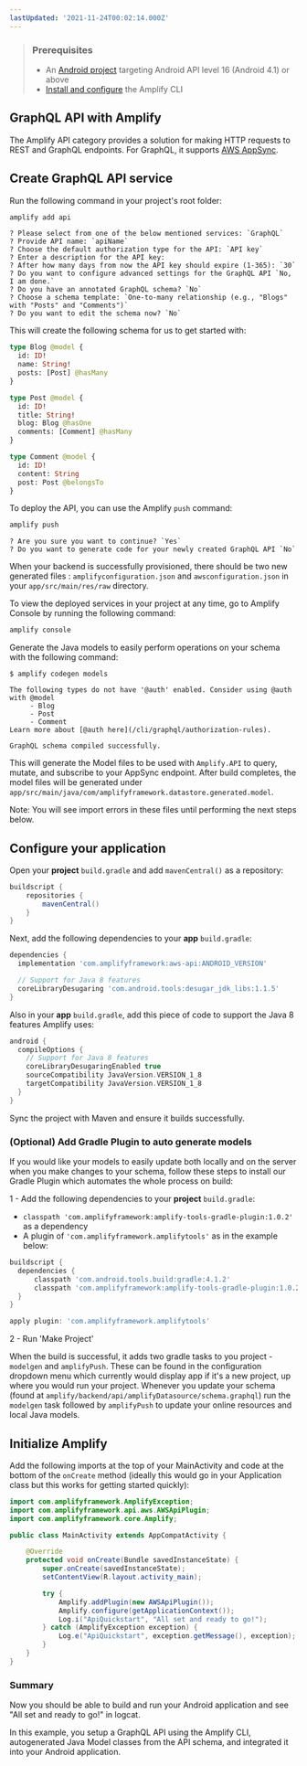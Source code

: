```yaml
---
lastUpdated: '2021-11-24T00:02:14.000Z'
---
```

> ### Prerequisites
> * An [Android project](https://developer.android.com/training/basics/firstapp/creating-project) targeting Android API level 16 (Android 4.1) or above
> * [Install and configure](/cli/start/install) the Amplify CLI

## GraphQL API with Amplify

The Amplify API category provides a solution for making HTTP requests to REST and GraphQL endpoints.  For GraphQL, it supports [AWS AppSync](https://aws.amazon.com/appsync/).

## Create GraphQL API service

Run the following command in your project's root folder:

```bash
amplify add api
```

```console
? Please select from one of the below mentioned services: `GraphQL`
? Provide API name: `apiName`
? Choose the default authorization type for the API: `API key`
? Enter a description for the API key:
? After how many days from now the API key should expire (1-365): `30`
? Do you want to configure advanced settings for the GraphQL API `No, I am done.`
? Do you have an annotated GraphQL schema? `No`
? Choose a schema template: `One-to-many relationship (e.g., "Blogs" with "Posts" and "Comments")`
? Do you want to edit the schema now? `No`
```

This will create the following schema for us to get started with:
```graphql
type Blog @model {
  id: ID!
  name: String!
  posts: [Post] @hasMany
}

type Post @model {
  id: ID!
  title: String!
  blog: Blog @hasOne
  comments: [Comment] @hasMany
}

type Comment @model {
  id: ID!
  content: String
  post: Post @belongsTo
}
```

To deploy the API, you can use the Amplify `push` command:

```bash
amplify push
```

```console
? Are you sure you want to continue? `Yes`
? Do you want to generate code for your newly created GraphQL API `No`
```

When your backend is successfully provisioned, there should be two new generated files : `amplifyconfiguration.json` and `awsconfiguration.json` in your `app/src/main/res/raw` directory.

To view the deployed services in your project at any time, go to Amplify Console by running the following command:

```bash
amplify console
```

Generate the Java models to easily perform operations on your schema with the following command:

```console
$ amplify codegen models

The following types do not have '@auth' enabled. Consider using @auth with @model
     - Blog
     - Post
     - Comment
Learn more about [@auth here](/cli/graphql/authorization-rules).

GraphQL schema compiled successfully.
```

This will generate the Model files to be used with `Amplify.API` to query, mutate, and subscribe to your AppSync endpoint. After build completes, the model files will be generated under `app/src/main/java/com/amplifyframework.datastore.generated.model`.

Note: You will see import errors in these files until performing the next steps below.

## Configure your application

Open your **project** `build.gradle` and add `mavenCentral()` as a repository:

```groovy
buildscript {
    repositories {
        mavenCentral()
    }
}
```

Next, add the following dependencies to your **app** `build.gradle`:

```groovy
dependencies {
  implementation 'com.amplifyframework:aws-api:ANDROID_VERSION'

  // Support for Java 8 features
  coreLibraryDesugaring 'com.android.tools:desugar_jdk_libs:1.1.5'
}
```
Also in your **app** `build.gradle`, add this piece of code to support the Java 8 features Amplify uses:

```groovy
android {
  compileOptions {
    // Support for Java 8 features
    coreLibraryDesugaringEnabled true
    sourceCompatibility JavaVersion.VERSION_1_8
    targetCompatibility JavaVersion.VERSION_1_8
  }
}
```

Sync the project with Maven and ensure it builds successfully.

### (Optional) Add Gradle Plugin to auto generate models

If you would like your models to easily update both locally and on the server when you make changes to your schema, follow these steps to install our Gradle Plugin which automates the whole process on build:

1 - Add the following dependencies to your **project** `build.gradle`:

* `classpath 'com.amplifyframework:amplify-tools-gradle-plugin:1.0.2'` as a dependency
* A plugin of `'com.amplifyframework.amplifytools'` as in the example below:

```groovy
buildscript {
  dependencies {
      classpath 'com.android.tools.build:gradle:4.1.2'
      classpath 'com.amplifyframework:amplify-tools-gradle-plugin:1.0.2'
  }
}

apply plugin: 'com.amplifyframework.amplifytools'
```

2 - Run 'Make Project'

When the build is successful, it adds two gradle tasks to you project - `modelgen` and `amplifyPush`. These can be found in the configuration dropdown menu which currently would display app if it's a new project, up where you would run your project. Whenever you update your schema (found at `amplify/backend/api/amplifyDatasource/schema.graphql`) run the `modelgen` task followed by `amplifyPush` to update your online resources and local Java models.

## Initialize Amplify

Add the following imports at the top of your MainActivity and code at the bottom of the `onCreate` method (ideally this would go in your Application class but this works for getting started quickly):

```java
import com.amplifyframework.AmplifyException;
import com.amplifyframework.api.aws.AWSApiPlugin;
import com.amplifyframework.core.Amplify;

public class MainActivity extends AppCompatActivity {

    @Override
    protected void onCreate(Bundle savedInstanceState) {
        super.onCreate(savedInstanceState);
        setContentView(R.layout.activity_main);

        try {
            Amplify.addPlugin(new AWSApiPlugin());
            Amplify.configure(getApplicationContext());
            Log.i("ApiQuickstart", "All set and ready to go!");
        } catch (AmplifyException exception) {
            Log.e("ApiQuickstart", exception.getMessage(), exception);
        }
    }
}
```

### Summary

Now you should be able to build and run your Android application and see "All set and ready to go!" in logcat.

In this example, you setup a GraphQL API using the Amplify CLI, autogenerated Java Model classes from the API schema, and integrated it into your Android application.
